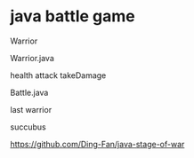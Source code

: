 # java battle game

Warrior

Warrior.java

health
attack
takeDamage

Battle.java

last warrior

succubus

https://github.com/Ding-Fan/java-stage-of-war
